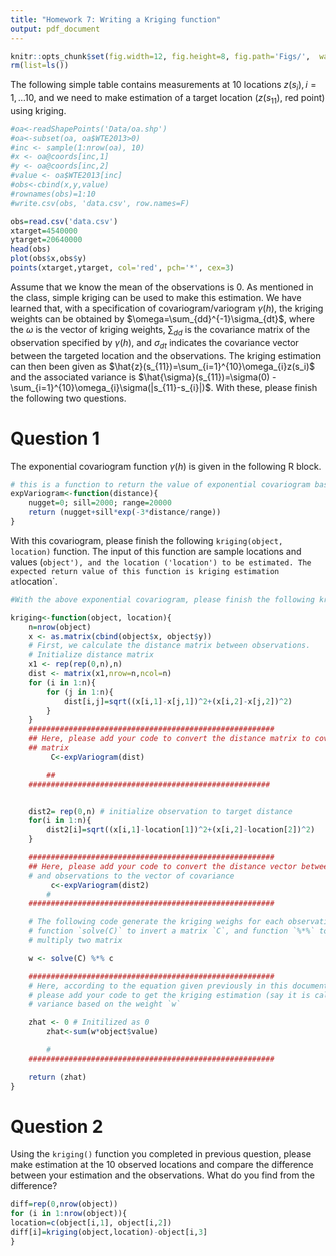 ```yaml
---
title: "Homework 7: Writing a Kriging function"
output: pdf_document
---
```

```r
knitr::opts_chunk$set(fig.width=12, fig.height=8, fig.path='Figs/',  warning=FALSE, message=FALSE)
rm(list=ls())
```

The following simple table contains measurements at $10$ locations $z(s_i),
i = 1,\dots 10$, and we need to make estimation of a target location
($z(s_{11})$, red point) using kriging.

```r

#oa<-readShapePoints('Data/oa.shp')
#oa<-subset(oa, oa$WTE2013>0)
#inc <- sample(1:nrow(oa), 10)
#x <- oa@coords[inc,1]
#y <- oa@coords[inc,2]
#value <- oa$WTE2013[inc]
#obs<-cbind(x,y,value)
#rownames(obs)=1:10
#write.csv(obs, 'data.csv', row.names=F)

obs=read.csv('data.csv')
xtarget=4540000
ytarget=20640000
head(obs)
plot(obs$x,obs$y)
points(xtarget,ytarget, col='red', pch='*', cex=3)
```

Assume that we know the mean of the observations is $0$. As mentioned in
the class, simple kriging can be used to make this estimation. We have
learned that, with a specification of covariogram/variogram $\gamma(h)$,
the kriging weights can be obtained by $\omega=\sum_{dd}^{-1}\sigma_{dt}$,
where the $\omega$ is the vector of kriging weights, $\sum_{dd}$ is the
covariance matrix of the observation specified by $\gamma(h)$, and
$\sigma_{dt}$ indicates the covariance vector between the targeted location
and the observations. The kriging estimation can then been given as
$\hat{z}(s_{11})=\sum_{i=1}^{10}\omega_{i}z(s_i)$ and the associated
variance is $\hat{\sigma}(s_{11})=\sigma(0) -
\sum_{i=1}^{10}\omega_{i}\sigma(|s_{11}-s_{i}|)$. With these, please finish
the following two questions. 

# Question 1

The exponential covariogram function $\gamma(h)$ is given in the following
R block.

```r

# this is a function to return the value of exponential covariogram based on the input distance. The covariogram parameters have been specified. 
expVariogram<-function(distance){
    nugget=0; sill=2000; range=20000
    return (nugget+sill*exp(-3*distance/range))
}
```

With this covariogram, please finish the following `kriging(object, location)`
function. The input of this function are sample locations and values
(`object'), and the location ('location') to be estimated. The expected return
value of this function is kriging estimation at `location`.

```r

#With the above exponential covariogram, please finish the following kriging function

kriging<-function(object, location){
	n=nrow(object)
	x <- as.matrix(cbind(object$x, object$y))
	# First, we calculate the distance matrix between observations. 
	# Initialize distance matrix
	x1 <- rep(rep(0,n),n)         
	dist <- matrix(x1,nrow=n,ncol=n) 
	for (i in 1:n){ 
		for (j in 1:n){ 
			dist[i,j]=sqrt((x[i,1]-x[j,1])^2+(x[i,2]-x[j,2])^2) 
		} 
	}
	#######################################################
	## Here, please add your code to convert the distance matrix to covariance
	## matrix
         C<-expVariogram(dist)        

        ## 
	######################################################


	dist2= rep(0,n) # initialize observation to target distance 
	for(i in 1:n){
		dist2[i]=sqrt((x[i,1]-location[1])^2+(x[i,2]-location[2])^2)
	}

	#######################################################
	## Here, please add your code to convert the distance vector between target
	# and observations to the vector of covariance 
         c<-expVariogram(dist2)
        #
	#######################################################

	# The following code generate the kriging weighs for each observations. 
	# function `solve(C)` to invert a matrix `C`, and function `%*%` to
	# multiply two matrix

	w <- solve(C) %*% c

	#######################################################
	# Here, according to the equation given previously in this document,
	# please add your code to get the kriging estimation (say it is called zhat) and the associated
	# variance based on the weight `w`

	zhat <- 0 # Initilized as 0
        zhat<-sum(w*object$value)

        #
	#######################################################

	return (zhat)
}

```

# Question 2

Using the `kriging()` function you completed in previous question, please
make estimation at the $10$ observed locations and compare the difference
between your estimation and the observations. What do you find from the
difference?

```r

diff=rep(0,nrow(object))
for (i in 1:nrow(object)){
location=c(object[i,1], object[i,2])
diff[i]=kriging(object,location)-object[i,3]
}

```


